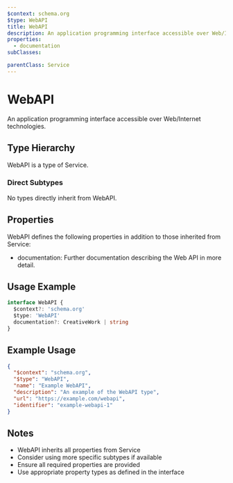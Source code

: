 ```yaml
---
$context: schema.org
$type: WebAPI
title: WebAPI
description: An application programming interface accessible over Web/Internet technologies.
properties:
  - documentation
subClasses:

parentClass: Service
---
```


# WebAPI

An application programming interface accessible over Web/Internet technologies.

## Type Hierarchy

WebAPI is a type of Service.

### Direct Subtypes

No types directly inherit from WebAPI.

## Properties

WebAPI defines the following properties in addition to those inherited from Service:

- documentation: Further documentation describing the Web API in more detail.

## Usage Example

```typescript
interface WebAPI {
  $context?: 'schema.org'
  $type: 'WebAPI'
  documentation?: CreativeWork | string
}
```

## Example Usage

```json
{
  "$context": "schema.org",
  "$type": "WebAPI",
  "name": "Example WebAPI",
  "description": "An example of the WebAPI type",
  "url": "https://example.com/webapi",
  "identifier": "example-webapi-1"
}
```

## Notes

- WebAPI inherits all properties from Service
- Consider using more specific subtypes if available
- Ensure all required properties are provided
- Use appropriate property types as defined in the interface
